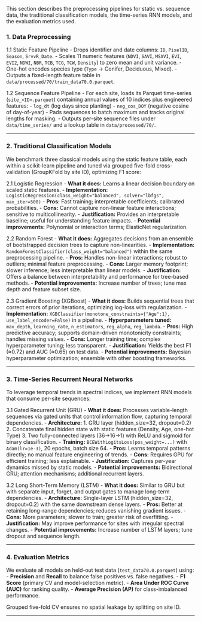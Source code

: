 
This section describes the preprocessing pipelines for static vs. sequence data, the traditional classification models, the time-series RNN models, and the evaluation metrics used.

### 1. Data Preprocessing

 1.1 Static Feature Pipeline
- Drops identifier and date columns: `ID`, `PixelID`, `Season`, `SrvvR_Date`.
- Scales 11 numeric features (`NDVI`, `SAVI`, `MSAVI`, `EVI`, `EVI2`, `NDWI`, `NBR`, `TCB`, `TCG`, `TCW`, `Density`) to zero mean and unit variance.
- One-hot encodes species type (`Type` → Conifer, Deciduous, Mixed).
- Outputs a fixed-length feature table in `data/processed/70/train_data70.0.parquet`.

 1.2 Sequence Feature Pipeline
- For each site, loads its Parquet time-series (`site_<ID>.parquet`) containing annual values of 10 indices plus engineered features:
  - `log_dt` (log days since planting)
  - `neg_cos_DOY` (negative cosine of day-of-year)
- Pads sequences to batch maximum and tracks original lengths for masking.
- Outputs per-site sequence files under `data/time_series/` and a lookup table in `data/processed/70/`.

---

### 2. Traditional Classification Models

We benchmark three classical models using the static feature table, each within a scikit-learn pipeline and tuned via grouped five-fold cross-validation (GroupKFold by site ID), optimizing F1 score:

 2.1 Logistic Regression
- **What it does:** Learns a linear decision boundary on scaled static features.
- **Implementation:** `LogisticRegression(class_weight="balanced", solver="lbfgs", max_iter=500)`
- **Pros:** Fast training; interpretable coefficients; calibrated probabilities.
- **Cons:** Cannot capture non-linear feature interactions; sensitive to multicollinearity.
- **Justification:** Provides an interpretable baseline; useful for understanding feature impacts.
- **Potential improvements:** Polynomial or interaction terms; ElasticNet regularization.

 2.2 Random Forest
- **What it does:** Aggregates decisions from an ensemble of bootstrapped decision trees to capture non-linearities.
- **Implementation:** `RandomForestClassifier(class_weight="balanced")` within the same preprocessing pipeline.
- **Pros:** Handles non-linear interactions; robust to outliers; minimal feature preprocessing.
- **Cons:** Larger memory footprint; slower inference; less interpretable than linear models.
- **Justification:** Offers a balance between interpretability and performance for tree-based methods.
- **Potential improvements:** Increase number of trees; tune max depth and feature subset size.

 2.3 Gradient Boosting (XGBoost)
- **What it does:** Builds sequential trees that correct errors of prior iterations, optimizing log-loss with regularization.
- **Implementation:** `XGBClassifier(monotone_constraints={"Age":1}, use_label_encoder=False)` in a pipeline.
- **Hyperparameters tuned:** `max_depth`, `learning_rate`, `n_estimators`, `reg_alpha`, `reg_lambda`.
- **Pros:** High predictive accuracy; supports domain-driven monotonicity constraints; handles missing values.
- **Cons:** Longer training time; complex hyperparameter tuning; less transparent.
- **Justification:** Yields the best F1 (≈0.72) and AUC (≈0.65) on test data.
- **Potential improvements:** Bayesian hyperparameter optimization; ensemble with other boosting frameworks.

---

### 3. Time-Series Recurrent Neural Networks

To leverage temporal trends in spectral indices, we implement RNN models that consume per-site sequences:

 3.1 Gated Recurrent Unit (GRU)
- **What it does:** Processes variable-length sequences via gated units that control information flow, capturing temporal dependencies.
- **Architecture:**
  1. GRU layer (hidden_size=32, dropout=0.2)
  2. Concatenate final hidden state with static features (Density, Age, one-hot Type)
  3. Two fully-connected layers (36→16→1) with ReLU and sigmoid for binary classification.
- **Training:** `BCEWithLogitsLoss(pos_weight=...)` with `Adam(lr=1e-3)`, 20 epochs, batch size 64.
- **Pros:** Learns temporal patterns directly; no manual feature engineering of trends.
- **Cons:** Requires GPU for efficient training; less explainable.
- **Justification:** Captures per-year dynamics missed by static models.
- **Potential improvements:** Bidirectional GRU; attention mechanisms; additional recurrent layers.

 3.2 Long Short-Term Memory (LSTM)
- **What it does:** Similar to GRU but with separate input, forget, and output gates to manage long-term dependencies.
- **Architecture:** Single-layer LSTM (hidden_size=32, dropout=0.2) with the same downstream dense layers.
- **Pros:** Better at retaining long-range dependencies; reduces vanishing gradient issues.
- **Cons:** More parameters; slower to train; greater risk of overfitting.
- **Justification:** May improve performance for sites with irregular spectral changes.
- **Potential improvements:** Increase number of LSTM layers; tune dropout and sequence length.

---

### 4. Evaluation Metrics

We evaluate all models on held-out test data (`test_data70.0.parquet`) using:
- **Precision** and **Recall** to balance false positives vs. false negatives.
- **F1 Score** (primary CV and model-selection metric).
- **Area Under ROC Curve (AUC)** for ranking quality.
- **Average Precision (AP)** for class-imbalanced performance.

Grouped five-fold CV ensures no spatial leakage by splitting on site ID.

---